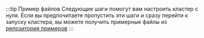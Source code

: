 :::tip Пример файлов
Следующие шаги помогут вам настроить кластер с нуля. Если вы предпочитаете пропустить эти шаги и сразу перейти к запуску кластера, вы можете получить примерные файлы из [репозитория примеров](https://github.com/ClickHouse/examples/tree/main/docker-compose-recipes)
:::

